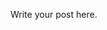 <!--
.. title: Updated syllabus
.. slug: updated-syllabus
.. date: 2015-04-23 18:08:22 UTC-07:00
.. tags: admin
.. category: 
.. link: 
.. description: 
.. type: text
.. author: Jeffrey Arnold
-->

Write your post here.
